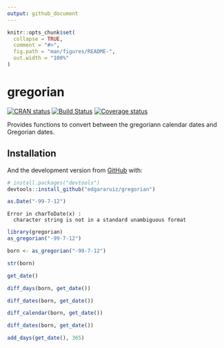 ```yaml
---
output: github_document
---
```


<!-- README.md is generated from README.Rmd. Please edit that file -->

```r
knitr::opts_chunk$set(
  collapse = TRUE,
  comment = "#>",
  fig.path = "man/figures/README-",
  out.width = "100%"
)
```
# gregorian

<!-- badges: start -->
[![CRAN status](https://www.r-pkg.org/badges/version/gregorian)](https://cran.r-project.org/package=gregorian)
[![Build Status](https://travis-ci.org/edgararuiz/gregorian.svg?branch=master)](https://travis-ci.org/edgararuiz/gregorian)
[![Coverage status](https://codecov.io/gh/edgararuiz/gregorian/branch/master/graph/badge.svg)](https://codecov.io/github/edgararuiz/gregorian?branch=master)
<!-- badges: end -->

Provides functions to convert between the gregoriann calendar dates and Gregorian dates.

## Installation

And the development version from [GitHub](https://github.com/) with:

``` r
# install.packages("devtools")
devtools::install_github("edgararuiz/gregorian")
```

```r
as.Date("-99-7-12")
```
```
Error in charToDate(x) : 
  character string is not in a standard unambiguous format
```

```r
library(gregorian)
as_gregorian("-99-7-12")
```


```r
born <- as_gregorian("-99-7-12")
```

```r
str(born)
```


```r
get_date()
```

```r
diff_days(born, get_date())
```
```r
diff_dates(born, get_date())
```


```r
diff_calendar(born, get_date())
```
```r
diff_dates(born, get_date())
```

```r
add_days(get_date(), 365)
```

